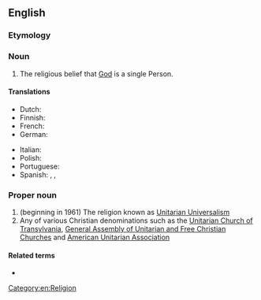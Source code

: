 {{also|unitarianism}}

==English==
{{wikipedia}}

===Etymology===
{{suffix|Unitarian|ism|lang=en}}

===Noun===
{{en-noun|-}}

# The religious belief that [[God]] is a single Person.

====Translations====
{{trans-top|the religious belief that God is a single person}}
* Dutch: {{t|nl|unitarisme|n}}
* Finnish: {{t|fi|unitarianismi}}
* French: {{t+|fr|unitarisme|m}}
* German: {{t|de|Unitarismus|m}}
{{trans-mid}}
* Italian: {{t|it|unitarianismo|m}}
* Polish: {{t|pl|unitarianizm|m}}
* Portuguese: {{t|pt|unitarismo|m}}
* Spanish: {{qualifier|often political, related to the Partido Unitario in Argentina}} {{t+|es|unitarismo|m}}, {{qualifier|usually only religious}} {{t|es|unitarianismo|m}},
{{trans-bottom}}

===Proper noun===
{{en-proper noun}}

# (beginning in 1961) The religion known as [[Unitarian Universalism]]
# Any of various Christian denominations such as the [[w:Unitarian Church of Transylvania|Unitarian Church of Transylvania]], [[w:General Assembly of Unitarian and Free Christian Churches|General Assembly of Unitarian and Free Christian Churches]] and [[w:American Unitarian Association|American Unitarian Association]]

====Related terms====
* {{l|en|unitarianism}}

[[Category:en:Religion]]